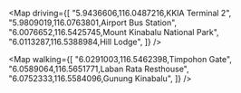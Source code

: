 
<Map driving={[
  "5.9436606,116.0487216,KKIA Terminal 2",
  "5.9809019,116.0763801,Airport Bus Station",
  "6.0076652,116.5425745,Mount Kinabalu National Park",
  "6.0113287,116.5388984,Hill Lodge",
]} />

<Map walking={[
  "6.0291003,116.5462398,Timpohon Gate",
  "6.0589064,116.5651771,Laban Rata Resthouse",
  "6.0752333,116.5584096,Gunung Kinabalu",
]} />
